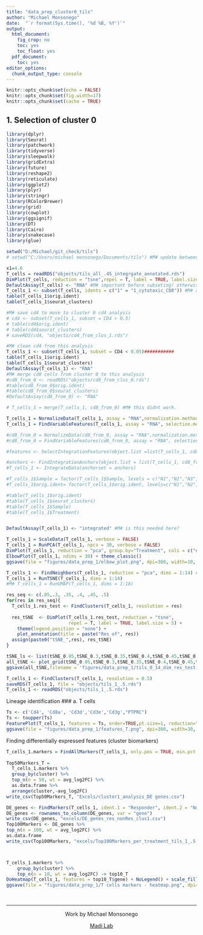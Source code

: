 ```yaml
---
title: "data_prep_cluster0_tils"
author: "Michael Monsonego"
date:  "`r format(Sys.time(), '%d %B, %Y')`"
output:
  html_document: 
    fig_crop: no
    toc: yes
    toc_float: yes
  pdf_document:
    toc: yes
editor_options: 
  chunk_output_type: console
---
```


```r
knitr::opts_chunk$set(echo = FALSE)
knitr::opts_chunk$set(fig.width=17) 
knitr::opts_chunk$set(cache = TRUE) 

```

## 1. Selection of cluster 0
```r
library(dplyr)
library(Seurat)
library(patchwork)
library(tidyverse)
library(sleepwalk)
library(gridExtra)
library(future)
library(reshape2)
library(reticulate)
library(ggplot2)
library(plyr)
library(stringr)
library(RColorBrewer)
library(grid)
library(cowplot)
library(ggsignif)
library(DT)
library(Cairo)
library(snakecase)
library(glue)

setwd("D:/Michael/git_check/tils")
# setwd("C:/Users/michael monsonego/Documents/tils") #M# update between computers(git)

x1=4.6
T_cells = readRDS("objects/tils_all_.45_integrgate_annotated.rds")
DimPlot(T_cells, reduction = "tsne",repel = T, label = TRUE, label.size = 5)
DefaultAssay(T_cells) <- "RNA" #M# important before subseting! otherwise doesnt find cd8
T_cells_1 <- subset(T_cells, idents = c("1" = "1_cytotoxic_CD8")) #M# also subset out CD8 cells
table(T_cells_1$orig.ident)
table(T_cells_1$seurat_clusters)

#M# save cd4 to move to cluster 0 cd4 analysis
# cd4 <- subset(T_cells_1, subset = CD4 > 0.5)
# table(cd4$orig.ident)
# table(cd4$seurat_clusters)
# saveRDS(cd4, "objects/cd4_from_clus_1.rds")

#M# clean cd4 from this analysis
T_cells_1 <- subset(T_cells_1, subset = CD4 < 0.05)###########
table(T_cells_1$orig.ident)
table(T_cells_1$seurat_clusters)
DefaultAssay(T_cells_1) <- "RNA"
#M# merge cd8 cells from cluster 0 to this analysis
#cd8_from_0 <- readRDS("objects/cd8_from_clus_0.rds")
#table(cd8_from_0$orig.ident)
#table(cd8_from_0$seurat_clusters)
#DefaultAssay(cd8_from_0) <- "RNA"

# T_cells_1 = merge(T_cells_1, cd8_from_0) #M# this didnt work. 

T_cells_1 = NormalizeData(T_cells_1, assay = "RNA",normalization.method = "LogNormalize", scale.factor = 10000) 
T_cells_1 = FindVariableFeatures(T_cells_1, assay = "RNA", selection.method = "vst", nfeatures = 2000) 

#cd8_from_0 = NormalizeData(cd8_from_0, assay = "RNA",normalization.method = "LogNormalize", scale.factor = 10000)  
#cd8_from_0 = FindVariableFeatures(cd8_from_0, assay = "RNA", selection.method = "vst", nfeatures = 2000) 

#features <- SelectIntegrationFeatures(object.list =list(T_cells_1, cd8_from_0))

#anchors <- FindIntegrationAnchors(object.list = list(T_cells_1, cd8_from_0), anchor.features = features)
#T_cells_1 <- IntegrateData(anchorset = anchors)

#T_cells_1$Sample = factor(T_cells_1$Sample, levels = c("N1","N2","N3","N4","R1","R2","R3","R4"))
#T_cells_1$orig.ident= factor(T_cells_1$orig.ident, levels=c("N1","N2","N3","N4","R1","R2","R3","R4"))

#table(T_cells_1$orig.ident)
#table(T_cells_1$seurat_clusters)
#table(T_cells_1$Sample)
#table(T_cells_1$Treatment)


DefaultAssay(T_cells_1) <- "integrated" #M# is this needed here?

T_cells_1 = ScaleData(T_cells_1, verbose = FALSE)
T_cells_1 = RunPCA(T_cells_1, npcs = 30, verbose = FALSE)
DimPlot(T_cells_1, reduction = "pca", group.by="Treatment", cols = c("#FDCDAC", "#B3E2CD"), pt.size=1.1)
ElbowPlot(T_cells_1, ndims = 30) + theme_classic()
ggsave(file = "figures/data_prep_1/elbow_plot.png", dpi=300, width=10, height=10)

T_cells_1 <- FindNeighbors(T_cells_1, reduction = "pca", dims = 1:14) #M# choose ?
T_cells_1 = RunTSNE(T_cells_1, dims = 1:14)
#M# T_cells_1 = RunUMAP(T_cells_1, dims = 1:18)

res_seq <- c(.05,.3, .35, .4, .45, .5)
for(res in res_seq){
  T_cells_1.res_test <- FindClusters(T_cells_1, resolution = res)
  
  res_tSNE  <- DimPlot(T_cells_1.res_test, reduction = "tsne",
                       repel = T, label = TRUE, label.size = 5) +
    theme(legend.position = "none") + 
    plot_annotation(title = paste("Res of", res))
  assign(paste0("tSNE_",res), res_tSNE)
}

tSNE_ls <- list(tSNE_0.05,tSNE_0.3,tSNE_0.35,tSNE_0.4,tSNE_0.45,tSNE_0.5)
all_tSNE <- plot_grid(tSNE_0.05,tSNE_0.3,tSNE_0.35,tSNE_0.4,tSNE_0.45,tSNE_0.5, ncol = 3) 
ggsave(all_tSNE,filename = 'figures/data_prep_1/tils_0_14_dim_res_test.png', dpi=300, height=10, width=16)

T_cells_1 <- FindClusters(T_cells_1, resolution = 0.5)
saveRDS(T_cells_1, file = "objects/tils_1_.5.rds")
T_cells_1 <- readRDS("objects/tils_1_.5.rds")
```



Lineage identification
### a. T cells
```r
Ts <- c('Cd4', 'Cd8a', 'Cd3d','Cd3e','Cd3g',"PTPRC")
Ts <- toupper(Ts)
FeaturePlot(T_cells_1, features = Ts, order=TRUE,pt.size=1, reduction="tsne", ncol=3)
ggsave(file = "figures/data_prep_1/features_T.png", dpi=300, width=30, height=20)
```
 Finding differentially expressed features (cluster biomarkers)
```r
T_cells_1.markers = FindAllMarkers(T_cells_1, only.pos = TRUE, min.pct = 0.25, logfc.threshold = 0.25, assay = "RNA")
                    
Top50Markers_T =
  T_cells_1.markers %>%
  group_by(cluster) %>%
  top_n(n = 50, wt = avg_log2FC) %>%
  as.data.frame %>% 
  arrange(cluster,-avg_log2FC)
write_csv(Top50Markers_T, "Excels/cluster1_analysis_DE genes.csv")

DE_genes <- FindMarkers(T_cells_1, ident.1 = "Responder", ident.2 = "Non_Responder", group.by = "Treatment", assay = "RNA")
DE_genes <- rownames_to_column(DE_genes, var = "gene")
write_csv(DE_genes, "excels/DE_genes_res_nonRes_clus1.csv") 
Top100Markers <- DE_genes %>% 
top_n(n = 100, wt = avg_log2FC) %>% 
as.data.frame
write_csv(Top100Markers, "excels/Top100Markers_per_treatment_tils_1_.5.csv") 



T_cells_1.markers %>%
    group_by(cluster) %>%
    top_n(n = 10, wt = avg_log2FC) -> top10_T
DoHeatmap(T_cells_1, features = top10_T$gene) + NoLegend() + scale_fill_gradientn(colors = c("blue", "white", "red"))
ggsave(file = "figures/data_prep_1/T cells markers - heatmap.png", dpi=300, width=12, height=20)
```



&nbsp;
<hr />
<p style="text-align: center;">Work by Michael Monsonego</a></p>
<p style="text-align: center;"> <a href="https://www.asafmadilab.com/">Madi Lab</a></p>
&nbsp;







